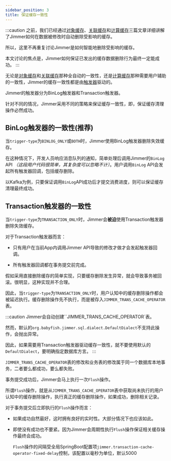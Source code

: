 ```yaml
---
sidebar_position: 3
title: 保证缓存一致性
---
```


:::caution
之前，我们已经通过[对象缓存](./cache-type/object)、[关联缓存](./cache-type/association)和[计算缓存](./cache-type/calculation)三篇文章详细讲解了Jimmer如何在数据被修改时自动删除受影响的缓存。

所以，这里不再重复讨论Jimmer是如何智能地删除受影响的缓存。

本文讨论的焦点是，Jimmer如何保证已发出的缓存数据删除行为最终一定能成功。
:::

无论是[对象缓存](./cache-type/object)和[关联缓存](./cache-type/association)那种全自动的一致性，还是[计算缓存](./cache-type/calculation)那种需要用户辅助的一致性，Jimmer的缓存一致性都是由[触发器](../mutation/trigger)驱动的。

Jimmer的触发器分为BinLog触发器和Transaction触发器。

针对不同的情况，Jimmer采用不同的策略来保证缓存一致性，即，保证缓存清理操作必然成功。


## BinLog触发器的一致性(推荐)

当`trigger-type`为`BINLOG_ONLY`或`BOTH`时，Jimmer使用BinLog触发器删除失效缓存。

在这种情况下，开发人员响应消息队列的通知，简单处理后调用Jimmer的`BinLog` API *（这段用户代码很简单，其复杂度可以忽略不计）*。用户调用`BinLog` API会发起所有触发器回调，包括缓存删除。

以Kafka为例，只要保证调用`BinLog`API成功后才提交消费进度，则可以保证缓存清理最终成功。

## Transaction触发器的一致性

当`trigger-type`为`TRANSACTION_ONLY`时，Jimmer会**被迫**使用Transaction触发器删除失效缓存。

对于Transaction触发器而言：

-   只有用户在当前App内调用Jimmer API导致的修改才做才会发起触发器回调。

-   所有触发器回调都在事务提交前完成。

假如采用直接删除缓存的简单实现，只要缓存删除发生异常，就会导致事务被回滚。很明显，这种实现并不合理。

因此，当`trigger-type`为`TRANSACTION_ONLY`时，用户认知中的缓存删除操作都会被延迟执行。缓存删除操作先不执行，而是被存入`JIMMER_TRANS_CACHE_OPERATOR`表。

:::caution
Jimmer会自动创建``JIMMER_TRANS_CACHE_OPERATOR`表。

然而，默认的`org.babyfish.jimmer.sql.dialect.DefaultDialect`不支持此操作，会抛出异常。

因此，如果需要用Transaction触发器驱动缓存一致性，就不要使用默认的`DefaultDialect`，要明确指定数据库方言。
:::

`JIMMER_TRANS_CACHE_OPERATOR`表的修改和业务表的修改属于同一个数据库本地事务，二者要么都成功，要么都失败。

事务提交成功后，Jimmer会马上执行一次`Flush`操作。

所谓`Flush`操作，就是从`JIMMER_TRANS_CACHE_OPERATOR`表中获取尚未执行的用户认知中的缓存删除操作，执行真正的缓存删除操作，如果成功，删除相关记录。

对于事务提交后立即执行的`Flush`操作而言：

-   如果成功自然最好，这时拥有良好的实时性。大部分情况下也应该如此。

-   即使没有成功也不要紧。因为Jimmer会周期性执行`Flush`操作保证相关缓存操作最终会成功。

    `Flush`操作的间隔受全局SpringBoot配置项`jimmer.transaction-cache-operator-fixed-delay`控制，该配置以毫秒为单位，默认5000
    
